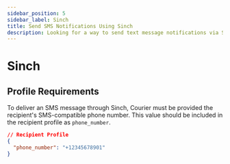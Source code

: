 ```yaml
---
sidebar_position: 5
sidebar_label: Sinch 
title: Send SMS Notifications Using Sinch
description: Looking for a way to send text message notifications via Sinch? This step-by-step tutorial will show you how to integrate Sinch's API the easy way.
---
```


# Sinch

## Profile Requirements

To deliver an SMS message through Sinch, Courier must be provided the recipient's SMS-compatible phone number. This value should be included in the recipient profile as `phone_number`.

```json title=JSON
// Recipient Profile
{
  "phone_number": "+12345678901"
}
```
